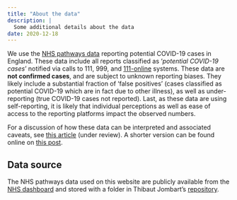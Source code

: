 ```yaml
---
title: "About the data"
description: |
  Some additional details about the data
date: 2020-12-18
---
```


We use the [NHS pathways data](https://digital.nhs.uk/dashboards/nhs-pathways)
reporting potential COVID-19 cases in England. These data include all reports
classified as '*potential COVID-19 cases*' notified via calls to 111, 999, and
[111-online](https://111.nhs.uk/) systems. These data are **not confirmed
cases**, and are subject to unknown reporting biases. They likely include a
substantial fraction of 'false positives' (cases classified as potential
COVID-19 which are in fact due to other illness), as well as under-reporting
(true COVID-19 cases not reported). Last, as these data are using
self-reporting, it is likely that individual perceptions as well as ease of
access to the reporting platforms impact the observed numbers. 


For a discussion of how these data can be interpreted and associated caveats,
see [this
article](https://www.medrxiv.org/content/10.1101/2020.05.16.20103820v1) (under
review). A shorter version can be found online on [this
post](https://cmmid.github.io/topics/covid19/nhs-pathways.html).


## Data source

The NHS pathways data used on this website are publicly available from the [NHS
dashboard]( https://digital.nhs.uk/dashboards/nhs-pathways) and stored with a
folder in Thibaut Jombart's
[repository](https://github.com/thibautjombart/nhs_pathways_monitoring/data).



